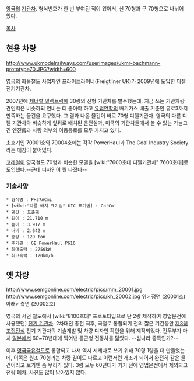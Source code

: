 [[영국]]의 [[기관차]]. 형식번호가 한 번 부여된 적이 있어서, 신 70형과 구 70형으로 나뉘어 있다.

[[목차]]
== 현용 차량 ==
http://www.ukmodelrailways.com/userimages/ukmr-bachmann-prototype70.JPG?width=600

[[영국]]의 화물철도 사업자인 프라이트라이너(Freigtliner UK)가 2009년에 도입한 디젤전기기관차.

2007년에 [[제너럴 일렉트릭]]에 30량의 신형 기관차를 발주했는데, 지금 쓰는 기관차랑 견인력은 비슷하되 연비는 더 좋아야 하고 [[유럽연합]]의 배기가스 배출 기준인 유로3까지 만족하는 물건을 요구했다. 그 결과 나온 물건이 바로 70형 디젤기관차. 영국의 다른 디젤 기관차와 비슷하게 앞뒤로 배치된 운전실과, 미국의 기관차들에서 볼 수 있는 가늘고 긴 엔진룸과 차량 외부의 이동통로를 모두 가지고 있다.

초호기인 70001호와 70004호에는 각각 PowerHaul과 The Coal Industry Society라는 애칭이 붙어있다.

[[코레일]]이 영국철도 70형과 비슷한 모델을 [wiki:"7600호대 디젤기관차" 7600호대]로 도입했다.--근데 디자인이 훨 나졌다--

=== 기술사양 ===
 * 형식명 : PH37ACmi
 * [wiki:"차륜 배치 표기법" UIC 표기법] : Co'Co'
 * 궤간 : [[표준궤]]
 * 길이 : 21.710 m
 * 높이 : 3.917 m
 * 너비 : 2.642 m
 * 중량 : 129 ton
 * 주기관 : GE PowerHaul P616
 * 최대출력 : 2750kW
 * 최고속력 : 120km/h

== 옛 차량 ==
http://www.semgonline.com/electric/pics/mm_20001.jpg
http://www.semgonline.com/electric/pics/kh_20002.jpg
위> 정면 (20001호)
아래> 측면 (20002호)

영국의 서던 철도에서 [wiki:"8100호대" 프로토타입으로 단 2량 제작하여 영업운전에 사용했던] [[전기 기관차]]. 2차대전 종전 직후, 국철로 통합되기 전의 짧은 기간동안 [[제3궤조집전식]] 전기 기관차의 기술개발 및 차량 디자인 확인을 위해 제작되었다. 전두부가 마치 [[일본]]에서 60~70년대에 찍어낸 통근형 전동차를 닮았다. --섬나라 종특인가?--

이후 [[영국국유철도]]로 통합되고 나서 역시 시제차로 쓰기 위해 70형 1량을 더 만들었는데, 이쪽은 원조 70형과는 차량 길이도 다르고 이런저런 개조가 되어서 완전히 같은 물건이라고 보기엔 좀 무리가 있다. 3량 모두 60년대가 가기 전에 영업운전에서 제외되고 전량 폐차. 사진도 많이 남아있지 않다.
